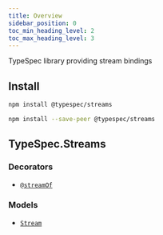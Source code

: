 ```yaml
---
title: Overview
sidebar_position: 0
toc_min_heading_level: 2
toc_max_heading_level: 3
---
```



TypeSpec library providing stream bindings

## Install

<Tabs>
<TabItem value="spec" label="In a spec" default>

```bash
npm install @typespec/streams
```

</TabItem>
<TabItem value="library" label="In a library" default>

```bash
npm install --save-peer @typespec/streams
```

</TabItem>
</Tabs>

## TypeSpec.Streams

### Decorators

- [`@streamOf`](./decorators.md#@TypeSpec.Streams.streamOf)

### Models

- [`Stream`](./data-types.md#TypeSpec.Streams.Stream)
